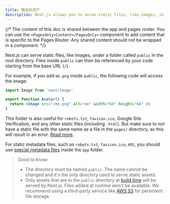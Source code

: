 ```yaml
---
title: 静态的资产
description: Next.js allows you to serve static files, like images, in the public directory. You can learn how it works here.
---
```


{/* The content of this doc is shared between the app and pages router. You can use the `<PagesOnly>Content</PagesOnly>` component to add content that is specific to the Pages Router. Any shared content should not be wrapped in a component. */}

Next.js can serve static files, like images, under a folder called `public` in the root directory. Files inside `public` can then be referenced by your code starting from the base URL (`/`).

For example, if you add `me.png` inside `public`, the following code will access the image:

```jsx filename="Avatar.js"
import Image from 'next/image'

export function Avatar() {
  return <Image src="/me.png" alt="me" width="64" height="64" />
}
```

<PagesOnly>

This folder is also useful for `robots.txt`, `favicon.ico`, Google Site Verification, and any other static files (including `.html`). But make sure to not have a static file with the same name as a file in the `pages/` directory, as this will result in an error. [Read more](/docs/messages/conflicting-public-file-page).

</PagesOnly>

<AppOnly>

For static metadata files, such as `robots.txt`, `favicon.ico`, etc, you should use [special metadata files](/docs/app/api-reference/file-conventions/metadata) inside the `app` folder.

</AppOnly>

> Good to know:
>
> - The directory must be named `public`. The name cannot be changed and it's the only directory used to serve static assets.
> - Only assets that are in the `public` directory at [build time](/docs/app/api-reference/next-cli#build) will be served by Next.js. Files added at runtime won't be available. We recommend using a third-party service like [AWS S3](https://aws.amazon.com/s3/) for persistent file storage.
